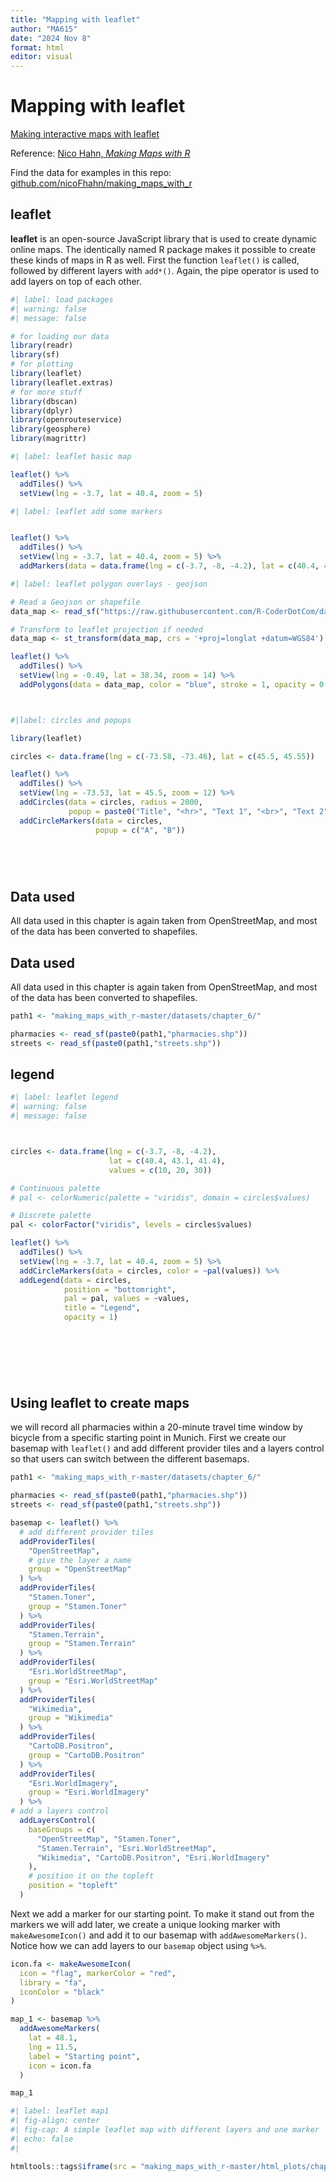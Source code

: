 ```yaml
---
title: "Mapping with leaflet"
author: "MA615"
date: "2024 Nov 8"
format: html
editor: visual
---
```


# Mapping with leaflet {.smaller}

[Making interactive maps with leaflet](https://r-charts.com/spatial/interactive-maps-leaflet/)

Reference: [Nico Hahn, *Making Maps with R*](https://bookdown.org/nicohahn/making_maps_with_r5/docs/introduction.html)

Find the data for examples in this repo: [github.com/nicoFhahn/making_maps_with_r](https://github.com/nicoFhahn/making_maps_with_r)

## leaflet

**leaflet** is an open-source JavaScript library that is used to create dynamic online maps. The identically named R package makes it possible to create these kinds of maps in R as well. First the function `leaflet()` is called, followed by different layers with `add*()`. Again, the pipe operator is used to add layers on top of each other.

```r
#| label: load packages
#| warning: false
#| message: false

# for loading our data
library(readr)
library(sf)
# for plotting
library(leaflet)
library(leaflet.extras)
# for more stuff
library(dbscan)
library(dplyr)
library(openrouteservice)
library(geosphere)
library(magrittr)
```

```r
#| label: leaflet basic map

leaflet() %>%
  addTiles() %>%
  setView(lng = -3.7, lat = 40.4, zoom = 5)
```

```r
#| label: leaflet add some markers


leaflet() %>%
  addTiles() %>%
  setView(lng = -3.7, lat = 40.4, zoom = 5) %>%
  addMarkers(data = data.frame(lng = c(-3.7, -8, -4.2), lat = c(40.4, 43.1, 41.4)))


```

```r
#| label: leaflet polygon overlays - geojson

# Read a Geojson or shapefile
data_map <- read_sf("https://raw.githubusercontent.com/R-CoderDotCom/data/main/sample_geojson.geojson")

# Transform to leaflet projection if needed
data_map <- st_transform(data_map, crs = '+proj=longlat +datum=WGS84')

leaflet() %>%
  addTiles() %>%
  setView(lng = -0.49, lat = 38.34, zoom = 14) %>%
  addPolygons(data = data_map, color = "blue", stroke = 1, opacity = 0.8) 




```

```r
#|label: circles and popups

library(leaflet)

circles <- data.frame(lng = c(-73.58, -73.46), lat = c(45.5, 45.55))

leaflet() %>%
  addTiles() %>%
  setView(lng = -73.53, lat = 45.5, zoom = 12) %>%
  addCircles(data = circles, radius = 2000,
             popup = paste0("Title", "<hr>", "Text 1", "<br>", "Text 2")) %>%
  addCircleMarkers(data = circles,
                   popup = c("A", "B")) 
 





```

## Data used

All data used in this chapter is again taken from OpenStreetMap, and most of the data has been converted to shapefiles.

## Data used

All data used in this chapter is again taken from OpenStreetMap, and most of the data has been converted to shapefiles.

```r

path1 <- "making_maps_with_r-master/datasets/chapter_6/"

pharmacies <- read_sf(paste0(path1,"pharmacies.shp"))
streets <- read_sf(paste0(path1,"streets.shp"))
```

## legend

```r
#| label: leaflet legend
#| warning: false
#| message: false



circles <- data.frame(lng = c(-3.7, -8, -4.2),
                      lat = c(40.4, 43.1, 41.4),
                      values = c(10, 20, 30))

# Continuous palette
# pal <- colorNumeric(palette = "viridis", domain = circles$values)

# Discrete palette
pal <- colorFactor("viridis", levels = circles$values)

leaflet() %>%
  addTiles() %>%
  setView(lng = -3.7, lat = 40.4, zoom = 5) %>%
  addCircleMarkers(data = circles, color = ~pal(values)) %>%
  addLegend(data = circles,
            position = "bottomright",
            pal = pal, values = ~values,
            title = "Legend",
            opacity = 1) 
 
 
 
 




```

## Using leaflet to create maps

we will record all pharmacies within a 20-minute travel time window by bicycle from a specific starting point in Munich. First we create our basemap with `leaflet()` and add different provider tiles and a layers control so that users can switch between the different basemaps.

```r

path1 <- "making_maps_with_r-master/datasets/chapter_6/"

pharmacies <- read_sf(paste0(path1,"pharmacies.shp"))
streets <- read_sf(paste0(path1,"streets.shp"))
```

```r
basemap <- leaflet() %>%
  # add different provider tiles
  addProviderTiles(
    "OpenStreetMap",
    # give the layer a name
    group = "OpenStreetMap"
  ) %>%
  addProviderTiles(
    "Stamen.Toner",
    group = "Stamen.Toner"
  ) %>%
  addProviderTiles(
    "Stamen.Terrain",
    group = "Stamen.Terrain"
  ) %>%
  addProviderTiles(
    "Esri.WorldStreetMap",
    group = "Esri.WorldStreetMap"
  ) %>%
  addProviderTiles(
    "Wikimedia",
    group = "Wikimedia"
  ) %>%
  addProviderTiles(
    "CartoDB.Positron",
    group = "CartoDB.Positron"
  ) %>%
  addProviderTiles(
    "Esri.WorldImagery",
    group = "Esri.WorldImagery"
  ) %>%
# add a layers control
  addLayersControl(
    baseGroups = c(
      "OpenStreetMap", "Stamen.Toner",
      "Stamen.Terrain", "Esri.WorldStreetMap",
      "Wikimedia", "CartoDB.Positron", "Esri.WorldImagery"
    ),
    # position it on the topleft
    position = "topleft"
  )
```

Next we add a marker for our starting point. To make it stand out from the markers we will add later, we create a unique looking marker with `makeAwesomeIcon()` and add it to our basemap with `addAwesomeMarkers()`. Notice how we can add layers to our `basemap` object using `%>%`.

```r
icon.fa <- makeAwesomeIcon(
  icon = "flag", markerColor = "red",
  library = "fa",
  iconColor = "black"
)

map_1 <- basemap %>%
  addAwesomeMarkers(
    lat = 48.1,
    lng = 11.5,
    label = "Starting point",
    icon = icon.fa
  )

map_1
```

```r
#| label: leaflet map1
#| fig-align: center
#| fig-cap: A simple leaflet map with different layers and one marker
#| echo: false
#| 

htmltools::tags$iframe(src = "making_maps_with_r-master/html_plots/chapter_6/leaflet_1.html")

```
